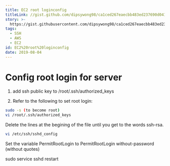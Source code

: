 ```yaml
---
title: EC2 root loginconfig
titleLink: //gist.github.com/dipsywong98/ca1ced267eaecbb483ed237690d04140
story: >-
  https://gist.githubusercontent.com/dipsywong98/ca1ced267eaecbb483ed237690d04140/raw/EC2-root-login-config.md
tags:
  - SSH
  - AWS
  - EC2
id: EC2%20root%20loginconfig
date: 2019-08-04
---
```

# Config root login for server

1. add ssh public key to /root/.ssh/authorized_keys

2. Refer to the following to set root login:

```sh
sudo -s (to become root)
vi /root/.ssh/authorized_keys
```
Delete the lines at the begining of the file until you get to the words ssh-rsa.

```sh
vi /etc/ssh/sshd_config
```
Set the variable PermitRootLogin to PermitRootLogin without-password (without quotes)

sudo service sshd restart
    
